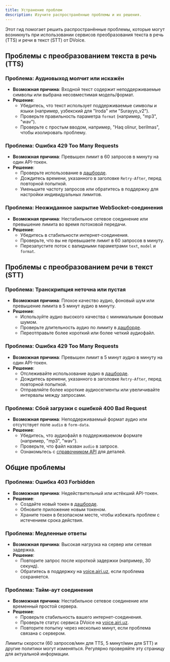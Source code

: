 ```yaml
---
title: Устранение проблем
description: Изучите распространённые проблемы и их решения.
---
```


Этот гид помогает решить распространённые проблемы, которые могут возникнуть при использовании сервисов преобразования текста в речь (TTS) и речи в текст (STT) от DVoice.

## Проблемы с преобразованием текста в речь (TTS)

### Проблема: Аудиовыход молчит или искажён

- **Возможная причина**: Входной текст содержит неподдерживаемые символы или выбрана несовместимая модель/формат.
- **Решение**:
  - Убедитесь, что текст использует поддерживаемые символы и языки (например, узбекский для "Iroda" или "Surayyo_v2").
  - Проверьте правильность параметра `format` (например, "mp3", "wav").
  - Проверьте с простым вводом, например, "Haq olinur, berilmas", чтобы изолировать проблему.

### Проблема: Ошибка 429 Too Many Requests

- **Возможная причина**: Превышен лимит в 60 запросов в минуту на один API-токен.
- **Решение**:
  - Проверьте использование в [дашборде](https://voice.airi.uz).
  - Дождитесь времени, указанного в заголовке `Retry-After`, перед повторной попыткой.
  - Уменьшите частоту запросов или обратитесь в поддержку для настройки индивидуальных лимитов.

### Проблема: Неожиданное закрытие WebSocket-соединения

- **Возможная причина**: Нестабильное сетевое соединение или превышение лимита во время потоковой передачи.
- **Решение**:
  - Убедитесь в стабильности интернет-соединения.
  - Проверьте, что вы не превышаете лимит в 60 запросов в минуту.
  - Перезапустите поток с валидными параметрами `text`, `model` и `format`.

## Проблемы с преобразованием речи в текст (STT)

### Проблема: Транскрипция неточна или пустая

- **Возможная причина**: Плохое качество аудио, фоновый шум или превышение лимита в 5 минут аудио в минуту.
- **Решение**:
  - Используйте аудио высокого качества с минимальным фоновым шумом.
  - Проверьте длительность аудио по лимиту в [дашборде](https://voice.airi.uz).
  - Переотправьте более короткий или более четкий аудиофайл.

### Проблема: Ошибка 429 Too Many Requests

- **Возможная причина**: Превышен лимит в 5 минут аудио в минуту на один API-токен.
- **Решение**:
  - Отслеживайте использование аудио в [дашборде](https://voice.airi.uz).
  - Дождитесь времени, указанного в заголовке `Retry-After`, перед повторной попыткой.
  - Отправляйте более короткие аудиосегменты или увеличивайте интервалы между запросами.

### Проблема: Сбой загрузки с ошибкой 400 Bad Request

- **Возможная причина**: Неподдерживаемый формат аудио или отсутствует поле `audio` в `form-data`.
- **Решение**:
  - Убедитесь, что аудиофайл в поддерживаемом формате (например, "mp3", "wav").
  - Проверьте, что файл назван `audio` в запросе.
  - Ознакомьтесь с [справочником API](https://voice.airi.uz/docs/api/stt/single) для деталей.

## Общие проблемы

### Проблема: Ошибка 403 Forbidden

- **Возможная причина**: Недействительный или истёкший API-токен.
- **Решение**:
  - Создайте новый токен в [дашборде](https://voice.airi.uz).
  - Обновите приложение новым токеном.
  - Храните токен в безопасном месте, чтобы избежать проблем с истечением срока действия.

### Проблема: Медленные ответы

- **Возможная причина**: Высокая нагрузка на сервер или сетевая задержка.
- **Решение**:
  - Повторите запрос после короткой задержки (например, 30 секунд).
  - Обратитесь в поддержку на [voice.airi.uz](https://voice.airi.uz), если проблема сохраняется.

### Проблема: Тайм-аут соединения

- **Возможная причина**: Нестабильное сетевое соединение или временный простой сервера.
- **Решение**:
  - Проверьте стабильность вашего интернет-соединения.
  - Проверьте статус сервиса DVoice на [voice.airi.uz](https://voice.airi.uz).
  - Повторите попытку через несколько минут, если проблема связана с сервером.

<Callout type="info">
  Лимиты скорости (60 запросов/мин для TTS, 5 минут/мин для STT) и другие
  политики могут изменяться. Регулярно проверяйте эту страницу для актуальной
  информации.
</Callout>
